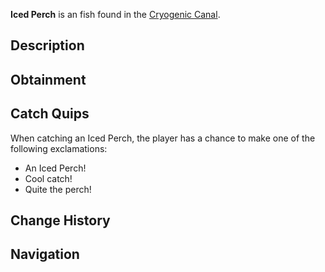 {{FishInfobox
|image          = Iced Perch.png
|rarity         = Unusual
|sea            = First Sea
|location       = [[Cryogenic Canal]]
|sublocation    = 
|sources        = Fishing Rod
|radar_location = 
|xp             = 120
|weather        = 
|time           = 
|season         = Winter
|bait           = Insect
|base_weight    = 4.5
|base_value     = 250
|weight_range   = 2.5
|base_chance    = 50
|base_resil     = 60
}}
'''Iced Perch''' is an {{Rarity|Unusual}} fish found in the [[Cryogenic Canal]].

== Description ==
{{Description|A medium-sized fish with a frosty blue sheen and faint horizontal stripes.|Bestiary Entry}}

== Obtainment ==
{{Description|Lurks near ice formations in the canal.|Bestiary Hint}}
{{Fish Availability|
Cryogenic Canal
|top_rods      = 
Training Rod\299145.3\299145.3;
Firefly Rod\287915.55\259151.75;
Rapid Rod\283612.11\220739.63;
Depthseeker Rod\281903.72\182555.32;
Champions Rod\281379.15\171281.98;
Flimsy Rod\206438.33\184650.46;
Candy Cane Rod\196239.1\196239.1;
Astralhook Rod\251368.28\254091.48;
Ethereal Prism Rod\239902.7\248224.83;
No-Life Rod\267493.51\236503.23;
Avalanche Rod\276521.19\163586.76;
Verdant Shear Rod\268177.09\199296.48;
Blazebringer Rod\252247.37\188039.25;
Zeus Rod\250319.86\199197.58;
Volcanic Rod\244312.44\151177;
Trident Rod\238058.66\167731.64;
Challenger's Rod\237743.32\214297.29;
Seraphic Rod\234025.83\234025.83;
Free Spirit Rod\230679.7\167157.32;
Rod Of The Forgotten Fang\213587.3\213587.3;
Rod Of The Depths\204321.92\193880.6;
Rod Of The Exalted One\182167.68\182167.68;
Steady Rod\115555.16\82789.21
|recommended   = Training Rod
}}

== Catch Quips ==
When catching an Iced Perch, the player has a chance to make one of the following exclamations:
* An Iced Perch!
* Cool catch!
* Quite the perch!

== Change History ==
{{Change History|{{subst:Current Version}}}}

== Navigation ==
{{Fish Navbox|Cryogenic Canal}}